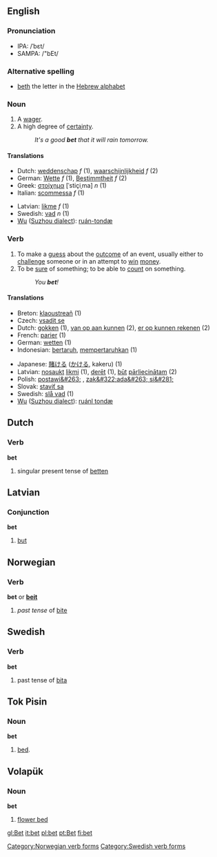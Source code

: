 ==English==

===Pronunciation===
*IPA: /ˈbεt/
*SAMPA: /"bEt/

===Alternative spelling===
* [[beth]] the letter in the [[Hebrew alphabet]]

===Noun===
{{en-noun|bet|bets}}

# A [[wager]].
# A high degree of [[certainty]].
#:''It's a good '''bet''' that it will rain tomorrow.''

====Translations====
{{top}}
*Dutch: [[weddenschap]] ''f'' (1), [[waarschijnlijkheid]] ''f'' (2)
*German: [[Wette]] ''f'' (1), [[Bestimmtheit]] ''f'' (2)
*Greek: [[στοίχημα]] [ˈstiçiˌma] ''n'' (1)
*Italian: [[scommessa]] ''f'' (1)
{{mid}}
*Latvian: [[likme]] ''f'' (1)
*Swedish: [[vad#Noun|vad]] ''n'' (1)
*[[w:Wu (linguistics)|Wu]] ([[w:Suzhou dialect|Suzhou dialect]]): [[ruán-tondæ]]
{{bottom}}

=== Verb ===
{{irregverb|'''to bet'''|'''[[bets]]'''|'''bet '''or''' [[betted]]'''|'''bet '''or '''[[betted]]'''|'''[[betting]]'''}}
# To make a [[guess]] about the [[outcome]] of an event, usually either to [[challenge]] someone or in an attempt to [[win]] [[money]].
# To be [[sure]] of something; to be able to [[count]] on something.
#: ''You '''bet'''!''

==== Translations ====
{{top}}
*Breton: [[klaoustreañ]] (1)
*Czech: [[vsadit se]]  
*Dutch: [[gokken]] (1), [[van op aan kunnen]] (2), [[er op kunnen rekenen]] (2)
*French: [[parier]] (1)
*German: [[wetten]] (1)
*Indonesian: [[taruh|bertaruh]], [[taruh|mempertaruhkan]] (1)
{{mid}}
*Japanese: [[賭ける]] ([[かける]], kakeru) (1)
*Latvian: [[nosaukt]] [[likme|likmi]] (1), [[derēt]] (1), [[būt]] [[pārliecināts|pārliecinātam]] (2)
*Polish: [[postawi&#263;]] , [[zak&#322;ada&#263; si&#281;]]
*Slovak: [[staviť sa]]  
*Swedish: [[slå vad]] (1)
*[[w:Wu (linguistics)|Wu]] ([[w:Suzhou dialect|Suzhou dialect]]): [[ruánl tondæ]]
{{bottom}}

==Dutch==
===Verb===
'''bet'''

# singular present tense of [[betten]]

==Latvian==
===Conjunction===
'''bet'''
# [[but]]

==Norwegian==
===Verb===
[[Category:Norwegian verb forms]]
'''bet''' or '''[[beit]]'''
#''past tense'' of [[bite#Norwegian|bite]]

==Swedish==
===Verb===
'''bet'''

# past tense of [[bita]]
[[Category:Swedish verb forms]]

==Tok Pisin==
===Noun===
'''bet'''

# [[bed]].

== Volapük == 
=== Noun === 
'''bet'''

# [[flower bed]]
[[gl:Bet]]
[[it:bet]]
[[pl:bet]]
[[pt:Bet]]
[[fi:bet]]